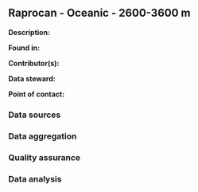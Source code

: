 ## Raprocan - Oceanic - 2600-3600 m

**Description:** 


**Found in:**

**Contributor(s):**

**Data steward:**

**Point of contact:**

### Data sources

### Data aggregation

### Quality assurance

### Data analysis
